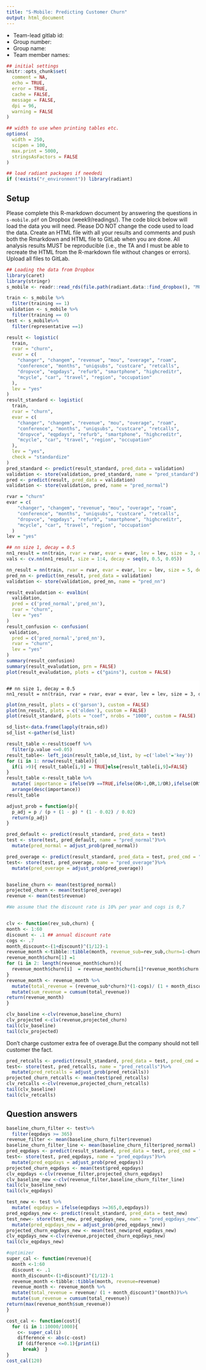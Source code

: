 ```yaml
---
title: "S-Mobile: Predicting Customer Churn"
output: html_document
---
```


* Team-lead gitlab id:
* Group number:
* Group name:
* Team member names:

```r
## initial settings
knitr::opts_chunk$set(
  comment = NA,
  echo = TRUE,
  error = TRUE,
  cache = FALSE,
  message = FALSE,
  dpi = 96,
  warning = FALSE
)

## width to use when printing tables etc.
options(
  width = 250,
  scipen = 100,
  max.print = 5000,
  stringsAsFactors = FALSE
)

## load radiant packages if neededi
if (!exists("r_environment")) library(radiant)
```

<style>
.table {
  width: auto;
}
ul, ol {
  padding-left: 18px;
}
pre, code, pre code {
  overflow: auto;
  white-space: pre;
  word-wrap: normal;
  background-color: #ffffff;
}
</style>

## Setup

Please complete this R-markdown document by answering the questions in `s-mobile.pdf` on Dropbox (week9/readings/). The code block below will load the data you will need. Please DO NOT change the code used to load the data. Create an HTML file with all your results and comments and push both the Rmarkdown and HTML file to GitLab when you are done. All analysis results MUST be reproducible (i.e., the TA and I must be able to recreate the HTML from the R-markdown file without changes or errors). Upload all files to GitLab.

```r
## Loading the data from Dropbox
library(caret)
library(stringr)
s_mobile <- readr::read_rds(file.path(radiant.data::find_dropbox(), "MGTA455-2019/data/s_mobile.rds")) 
```
```r
train <- s_mobile %>%
  filter(training == 1)
validation <- s_mobile %>%
  filter(training == 0)
test <- s_mobile%>%
  filter(representative ==1)
```

```r

result <- logistic(
  train, 
  rvar = "churn", 
  evar = c(
    "changer", "changem", "revenue", "mou", "overage", "roam", 
    "conference", "months", "uniqsubs", "custcare", "retcalls", 
    "dropvce", "eqpdays", "refurb", "smartphone", "highcreditr", 
    "mcycle", "car", "travel", "region", "occupation"
  ), 
  lev = "yes"
)
result_standard <- logistic(
  train, 
  rvar = "churn", 
  evar = c(
    "changer", "changem", "revenue", "mou", "overage", "roam", 
    "conference", "months", "uniqsubs", "custcare", "retcalls", 
    "dropvce", "eqpdays", "refurb", "smartphone", "highcreditr", 
    "mcycle", "car", "travel", "region", "occupation"
  ), 
  lev = "yes", 
  check = "standardize"
)
pred_standard <- predict(result_standard, pred_data = validation)
validation <- store(validation, pred_standard, name = "pred_standard")
pred <- predict(result, pred_data = validation)
validation <- store(validation, pred, name = "pred_normal")

```
```r
rvar = "churn"
evar = c(
    "changer", "changem", "revenue", "mou", "overage", "roam", 
    "conference", "months", "uniqsubs", "custcare", "retcalls", 
    "dropvce", "eqpdays", "refurb", "smartphone", "highcreditr", 
    "mcycle", "car", "travel", "region", "occupation"
  )
lev = "yes"

## nn size 1, decay = 0.5
nn1_result = nn(train, rvar = rvar, evar = evar, lev = lev, size = 3, decay = 0.15, seed = 1234)
vals <- cv.nn(nn1_result, size = 1:4, decay = seq(0, 0.5, 0.05))
```
```r
nn_result = nn(train, rvar = rvar, evar = evar, lev = lev, size = 5, decay = 0.1, seed = 1234)
pred_nn <- predict(nn_result, pred_data = validation)
validation <- store(validation, pred_nn, name = "pred_nn")
```



```r
result_evaludation <- evalbin(
  validation, 
  pred = c('pred_normal','pred_nn'),
  rvar = "churn", 
  lev = "yes"
)
result_confusion <- confusion(
 validation, 
  pred = c('pred_normal','pred_nn'),
  rvar = "churn", 
  lev = "yes"
)
summary(result_confusion)
summary(result_evaludation, prn = FALSE)
plot(result_evaludation, plots = c("gains"), custom = FALSE)
```



```

## nn size 1, decay = 0.5
nn1_result = nn(train, rvar = rvar, evar = evar, lev = lev, size = 3, decay = 0.15, seed = 1234)
```
```r
plot(nn_result, plots = c('garson'), custom = FALSE)
plot(nn_result, plots = c('olden'), custom = FALSE)
plot(result_standard, plots = "coef", nrobs = "1000", custom = FALSE)
```
```r
sd_list<-data.frame(lapply(train,sd))
sd_list <-gather(sd_list)

result_table <-result$coeff %>%
  filter(p.value <=0.05)
result_table<- left_join(result_table,sd_list, by =c('label'='key'))
for (i in 1: nrow(result_table)){
  if(i >9){ result_table[i,9] = TRUE}else{result_table[i,9]=FALSE}
}
result_table <-result_table %>%
  mutate( importance = ifelse(V9 ==TRUE,ifelse(OR>1,OR,1/OR),ifelse(OR^(2*value)>1,OR^(2*value),1/OR^(2*value))))%>%
  arrange(desc(importance))
result_table
```

```r
adjust_prob = function(p){
  p_adj = p / (p + (1 - p) * (1 - 0.02) / 0.02)
  return(p_adj)
}

pred_default <- predict(result_standard, pred_data = test)
test <- store(test, pred_default, name = "pred_normal")%>%
  mutate(pred_normal = adjust_prob(pred_normal))

pred_overage <- predict(result_standard, pred_data = test, pred_cmd = "overage = 0")
test<- store(test, pred_overage, name = "pred_overage")%>%
  mutate(pred_overage = adjust_prob(pred_overage))


baseline_churn <- mean(test$pred_normal)
projected_churn <- mean(test$pred_overage)
revenue <- mean(test$revenue)

#We assume that the discount rate is 10% per year and cogs is 0,7


clv <- function(rev_sub,churn) {
month <- 1:60
discount <- .1 ## annual discount rate
cogs <- .7
month_discount<-(1+discount)^(1/12)-1
revenue_month <-tibble::tibble(month, revenue_sub=rev_sub,churn=1-churn )
revenue_month$churn[1] =1
for (i in 2: length(revenue_month$churn)){
  revenue_month$churn[i]  = revenue_month$churn[i]*revenue_month$churn[i - 1]
}
revenue_month <- revenue_month %>%
  mutate(total_revenue = (revenue_sub*churn)*(1-cogs)/ (1 + month_discount)^(month))%>%
  mutate(sum_revenue = cumsum(total_revenue))
return(revenue_month)
}

clv_baseline <-clv(revenue,baseline_churn)
clv_projected <-clv(revenue,projected_churn)
tail(clv_baseline)
tail(clv_projected)
```
Don't charge customer extra fee of overage.But the company should not tell customer the fact.

```r
pred_retcalls <- predict(result_standard, pred_data = test, pred_cmd = "retcalls = 0")
test<- store(test, pred_retcalls, name = "pred_retcalls")%>%
  mutate(pred_retcalls = adjust_prob(pred_retcalls))
projected_churn_retcalls <- mean(test$pred_retcalls)
clv_retcalls <-clv(revenue,projected_churn_retcalls)
tail(clv_baseline)
tail(clv_retcalls)


```

## Question answers
```r
baseline_churn_filter <- test%>%
  filter(eqpdays >= 365)
revenue_filter <- mean(baseline_churn_filter$revenue)
baseline_churn_filter_line <- mean(baseline_churn_filter$pred_normal)
pred_eqpdays <- predict(result_standard, pred_data = test, pred_cmd = "eqpdays = 0")
test<- store(test, pred_eqpdays, name = "pred_eqpdays")%>%
  mutate(pred_eqpdays = adjust_prob(pred_eqpdays))
projected_churn_eqpdays <- mean(test$pred_eqpdays)
clv_eqpdays <-clv(revenue_filter,projected_churn_eqpdays)
clv_baseline_new <-clv(revenue_filter,baseline_churn_filter_line)
tail(clv_baseline_new)
tail(clv_eqpdays)
```
```r
test_new <- test %>%
  mutate( eqpdays = ifelse(eqpdays >=365,0,eqpdays))
pred_eqpdays_new <- predict(result_standard, pred_data = test_new)
test_new<- store(test_new, pred_eqpdays_new, name = "pred_eqpdays_new")%>%
  mutate(pred_eqpdays_new = adjust_prob(pred_eqpdays_new))
projected_churn_eqpdays_new <- mean(test_new$pred_eqpdays_new)
clv_eqpdays_new <-clv(revenue,projected_churn_eqpdays_new)
tail(clv_eqpdays_new)
```
```r
#optimizer
super_cal <- function(revenue){
  month <-1:60
  discount <- .1
  month_discount<-(1+discount)^(1/12)-1
  revenue_month <-tibble::tibble(month, revenue=revenue)
  revenue_month <- revenue_month %>%
  mutate(total_revenue = revenue/ (1 + month_discount)^(month))%>%
  mutate(sum_revenue = cumsum(total_revenue))
return(max(revenue_month$sum_revenue))
}

cost_cal <- function(cost){
  for (i in 1:10000/1000){
    c<- super_cal(i)
    difference <- abs(c-cost)
    if (difference <=0.1){print(i)
      break}  }
}
cost_cal(120)
```

